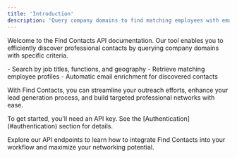 ```yaml
---
title: 'Introduction'
description: 'Query company domains to find matching employees with email enrichment'
---
```


Welcome to the Find Contacts API documentation. Our tool enables you to efficiently discover professional contacts by querying company domains with specific criteria.

<Card title="Key Features" icon="stars">
  - Search by job titles, functions, and geography
  - Retrieve matching employee profiles
  - Automatic email enrichment for discovered contacts
</Card>

With Find Contacts, you can streamline your outreach efforts, enhance your lead generation process, and build targeted professional networks with ease.

<Note>
  To get started, you'll need an API key. See the [Authentication](#authentication) section for details.
</Note>

Explore our API endpoints to learn how to integrate Find Contacts into your workflow and maximize your networking potential.
